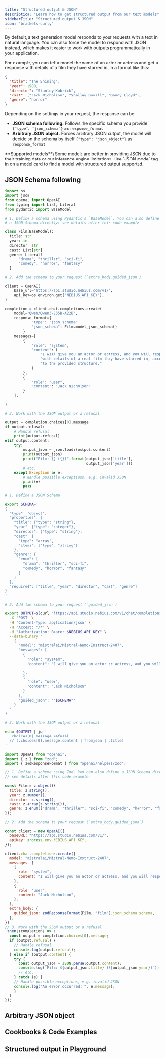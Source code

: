 ```yaml
---
title: "Structured output & JSON"
description: "Learn how to get structured output from our text models"
sidebarTitle: "Structured output & JSON"
icon: "brackets-curly"
---
```


By default, a text generation model responds to your requests with a text in natural language. You can also force the model to respond with JSON instead, which makes it easier to work with outputs programmatically in your application.

For example, you can tell a model the name of an actor or actress and get a response with details of a film they have starred in, in a format like this:

```json
{
  "title": "The Shining",
  "year": 1980,
  "director": "Stanley Kubrick",
  "cast": ["Jack Nicholson", "Shelley Duvall", "Danny Lloyd"],
  "genre": "horror"
}
```

Depending on the settings in your request, the response can be:

- **JSON schema following.** Follows the specific schema you provide `{"type": "json_schema"}` as `response_format`
- **Arbitrary JSON object.** Forces arbitrary JSON output, the model will decide on the schema by itself `{"type": "json_object"}` as `response_format`

<Info>
  **Supported models**\
  Some models are better in providing JSON due to their training data or our inference engine limitations. Use `JSON mode` tag in on a model card to find a model with structured output supported.
</Info>

## JSON Schema following

<CodeGroup>

```python Python
import os
import json
from openai import OpenAI
from typing import List, Literal
from pydantic import BaseModel

# 1. Define a schema using Pydantic's `BaseModel`. You can also define 
# a JSON Schema directly; see details after this code example

class Film(BaseModel):
  title: str
  year: int
  director: str
  cast: List[str]
  genre: Literal[
      "drama", "thriller", "sci-fi",
      "comedy", "horror", "fantasy"
  ]

# 2. Add the schema to your request (`extra_body.guided_json`)

client = OpenAI(
    base_url="https://api.studio.nebius.com/v1/",
    api_key=os.environ.get("NEBIUS_API_KEY"),
)

completion = client.chat.completions.create(
    model="Qwen/Qwen3-235B-A22B",
	response_format={
        	"type": "json_schema"
			"json_schema": Film.model_json_schema()
    	}
    messages=[
        {
            "role": "system",
            "content": (
                "I will give you an actor or actress, and you will respond "
                "with details of a real film they have starred in, according "
                "to the provided structure."
            )
        },
        {
            "role": "user",
            "content": "Jack Nicholson"
        }
    ],

)

# 3. Work with the JSON output or a refusal

output = completion.choices[0].message
if output.refusal:
    # Handle refusal
    print(output.refusal)
elif output.content:
    try:
        output_json = json.loads(output.content)
        print(output_json)
        print("Film: {} ({})".format(output_json['title'], 
                                     output_json['year']))
        # etc.
    except Exception as e:
        # Handle possible exceptions, e.g. invalid JSON
        print(e)
        pass
```


```bash cURL
# 1. Define a JSON Schema

export SCHEMA='
{
  "type": "object",
  "properties": {
    "title": {"type": "string"},
    "year": {"type": "integer"},
    "director": {"type": "string"},
    "cast": {
      "type": "array",
      "items": {"type": "string"}
    },
    "genre": {
      "enum": [
        "drama", "thriller", "sci-fi",
        "comedy", "horror", "fantasy"
      ]
    }
  },
  "required": ["title", "year", "director", "cast", "genre"]
}
'

# 2. Add the schema to your request (`guided_json`)

export OUTPUT=$(curl 'https://api.studio.nebius.com/v1/chat/completions' \
  -X 'POST' \
  -H 'Content-Type: application/json' \
  -H 'Accept: */*' \
  -H "Authorization: Bearer $NEBIUS_API_KEY" \
  --data-binary '
    {
      "model": "mistralai/Mistral-Nemo-Instruct-2407",
      "messages": [
        {
          "role": "system",
          "content": "I will give you an actor or actress, and you will respond with details of a real film they have starred in, according to the provided structure."

        },
        {
          "role": "user",
          "content": "Jack Nicholson"
        }
      ],
      "guided_json": '"$SCHEMA"'
    }
  '
)

# 3. Work with the JSON output or a refusal

echo $OUTPUT | jq '
  .choices[0].message.refusal
  // (.choices[0].message.content | fromjson | .title)
'
```


```javascript JavaScript
import OpenAI from "openai";
import { z } from "zod";
import { zodResponseFormat } from "openai/helpers/zod";

// 1. Define a schema using Zod. You can also define a JSON Schema directly;
// see details after this code example

const Film = z.object({
  title: z.string(),
  year: z.number(),
  director: z.string(),
  cast: z.array(z.string()),
  genre: z.enum(["drama", "thriller", "sci-fi", "comedy", "horror", "fantasy"]),
});

// 2. Add the schema to your request (`extra_body.guided_json`)

const client = new OpenAI({
  baseURL: "https://api.studio.nebius.com/v1/",
  apiKey: process.env.NEBIUS_API_KEY,
});

client.chat.completions.create({
  model: "mistralai/Mistral-Nemo-Instruct-2407",
  messages: [
    {
      role: "system",
      content: "I will give you an actor or actress, and you will respond with details of a real film they have starred in, according to the provided structure.",
    },
    {
      role: "user",
      content: "Jack Nicholson",
    },
  ],
  extra_body: {
    guided_json: zodResponseFormat(Film, "film").json_schema.schema,
  },
})
// 3. Work with the JSON output or a refusal
.then((completion) => {
  const output = completion.choices[0].message;
  if (output.refusal) {
    // Handle refusal
    console.log(output.refusal);
  } else if (output.content) {
    try {
      const output_json = JSON.parse(output.content);
      console.log(`Film: ${output_json.title} (${output_json.year})`);
      // etc.
    } catch (e) {
    // Handle possible exceptions, e.g. invalid JSON
    console.log("An error occurred: ", e.message);
    }
  }
});
```

</CodeGroup>

## Arbitrary JSON object

## Cookbooks & Code Examples

<Card title="Strucrured output - Cookbook" icon="github" iconType="regular" color="#000000" href="https://github.com/nebius/ai-studio-cookbook/blob/main/guided_json.ipynb">
  
</Card>

## Structured output in Playground